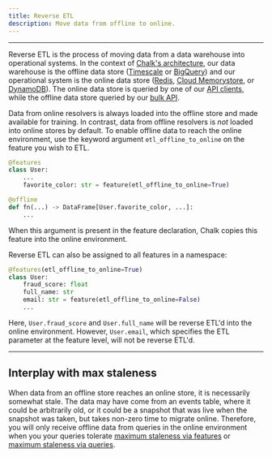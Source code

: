 ```yaml
---
title: Reverse ETL
description: Move data from offline to online.
---
```


---

Reverse ETL is the process of moving data from a data warehouse into
operational systems. In the context of
[Chalk's architecture](/docs/architecture),
our data warehouse is the offline data store
([Timescale](https://timescale.com) or [BigQuery](https://cloud.google.com/bigquery/docs/))
and our operational system is the online data store
([Redis](https://redis.com), [Cloud Memorystore](https://cloud.google.com/memorystore), or
[DynamoDB](https://aws.amazon.com/dynamodb/)). The online data store is queried by one of our [API
clients](/docs/query-basics), while the offline data store queried by our [bulk
API](/docs/training-client).

Data from online resolvers is always loaded into the offline store
and made available for training.
In contrast,
data from offline resolvers is _not_ loaded into online stores by default.
To enable offline data to reach the online environment,
use the keyword argument `etl_offline_to_online` on the feature you wish to ETL.

```py
@features
class User:
    ...
    favorite_color: str = feature(etl_offline_to_online=True)

@offline
def fn(...) -> DataFrame[User.favorite_color, ...]:
    ...
```

When this argument is present in the feature declaration,
Chalk copies this feature into the online environment.

Reverse ETL can also be assigned to all features in a namespace:

```py
@features(etl_offline_to_online=True)
class User:
    fraud_score: float
    full_name: str
    email: str = feature(etl_offline_to_online=False)
    ...
```

Here, `User.fraud_score` and `User.full_name`
will be reverse ETL'd into the online environment.
However, `User.email`, which specifies the ETL parameter at the feature level,
will not be reverse ETL'd.

[//]: # 'Chalk determines a default schedule for'
[//]: # 'copying the data into the online environment'
[//]: # 'that can be overridden with a fixed schedule'
[//]: # 'by supplying a [duration](/docs/duration) instead'
[//]: # 'of `True` for the `etl_offline_to_online` parameter.'

---

## Interplay with max staleness

When data from an offline store reaches an online store,
it is necessarily somewhat stale.
The data may have come from an events table,
where it could be arbitrarily old,
or it could be a snapshot that was live when the
snapshot was taken, but takes non-zero time to
migrate online.
Therefore, you will only receive offline data
from queries in the online environment when you
your queries tolerate
[maximum staleness via features](/docs/feature-caching)
or [maximum staleness via queries](/docs/query-caching).
